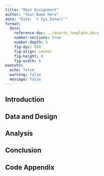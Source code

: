 ```yaml
---
title: "Main Assignment"
author: "Your Name Here"
date: "Date: `r Sys.Date()`"
format: 
  docx:
    reference-doc: ../quarto_template.docx
    number-sections: true
    number-depth: 3
    fig-dpi: 500
    fig-align: center
    fig-height: 4
    fig-width: 6
execute: 
  echo: false
  warning: false
  message: false
---
```


## Introduction

<!-- This is your template .qmd file for your main assignments. In this section you'll state your research question and summarize why it matters. -->

## Data and Design

<!-- In this section you'll describe the data and variables you'll use in your analysis. You'll also summarize how you will use them. -->

## Analysis

<!-- Report your data visualizations and summarize the results. -->

## Conclusion

<!-- Summarize the implications of what you found in the data. Think big! -->

\newpage

## Code Appendix

<!-- Don't touch this! This lets me see your code at the end of the rendered document. -->

```r
```
